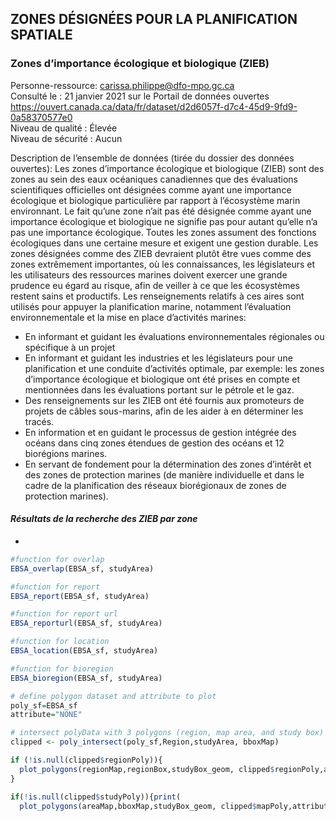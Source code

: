 ## **ZONES DÉSIGNÉES POUR LA PLANIFICATION SPATIALE**  

### **Zones d’importance écologique et biologique (ZIEB)**  
Personne-ressource: <carissa.philippe@dfo-mpo.gc.ca>  
Consulté le : 21 janvier 2021 sur le Portail de données ouvertes 
<https://ouvert.canada.ca/data/fr/dataset/d2d6057f-d7c4-45d9-9fd9-0a58370577e0>  
Niveau de qualité : Élevée  
Niveau de sécurité : Aucun  

Description de l’ensemble de données (tirée du dossier des données ouvertes): Les zones d'importance écologique et biologique (ZIEB) sont des zones au sein des eaux océaniques canadiennes que des évaluations scientifiques officielles ont désignées comme ayant une importance écologique et biologique particulière par rapport à l'écosystème marin environnant. Le fait qu'une zone n'ait pas été désignée comme ayant une importance écologique et biologique ne signifie pas pour autant qu'elle n'a pas une importance écologique. Toutes les zones assument des fonctions écologiques dans une certaine mesure et exigent une gestion durable. Les zones désignées comme des ZIEB devraient plutôt être vues comme des zones extrêmement importantes, où les connaissances, les législateurs et les utilisateurs des ressources marines doivent exercer une grande prudence eu égard au risque, afin de veiller à ce que les écosystèmes restent sains et productifs. Les renseignements relatifs à ces aires sont utilisés pour appuyer la planification marine, notamment l'évaluation environnementale et la mise en place d'activités marines:

- En informant et guidant les évaluations environnementales régionales ou spécifique à un projet
- En informant et guidant les industries et les législateurs pour une planification et une conduite d'activités optimale, par exemple: les zones d'importance écologique et biologique ont été prises en compte et mentionnées dans les évaluations portant sur le pétrole et le gaz.
- Des renseignements sur les ZIEB ont été fournis aux promoteurs de projets de câbles sous-marins, afin de les aider à en déterminer les tracés.
- En information et en guidant le processus de gestion intégrée des océans dans cinq zones étendues de gestion des océans et 12 biorégions marines.
- En servant de fondement pour la détermination des zones d'intérêt et des zones de protection marines (de manière individuelle et dans le cadre de la planification des réseaux biorégionaux de zones de protection marines).

#### ***Résultats de la recherche des ZIEB par zone***  

*
```r
#function for overlap
EBSA_overlap(EBSA_sf, studyArea)
```

```r
#function for report
EBSA_report(EBSA_sf, studyArea)
```

```r
#function for report url
EBSA_reporturl(EBSA_sf, studyArea)
```

```r
#function for location
EBSA_location(EBSA_sf, studyArea)
```

```r
#function for bioregion
EBSA_bioregion(EBSA_sf, studyArea)
```
```r
# define polygon dataset and attribute to plot
poly_sf=EBSA_sf
attribute="NONE"

# intersect polyData with 3 polygons (region, map area, and study box)
clipped <- poly_intersect(poly_sf,Region,studyArea, bboxMap)
```

```r
if (!is.null(clipped$regionPoly)){
  plot_polygons(regionMap,regionBox,studyBox_geom, clipped$regionPoly,attribute) 
} 
```

```r
if(!is.null(clipped$studyPoly)){print(
  plot_polygons(areaMap,bboxMap,studyBox_geom, clipped$mapPoly,attribute))}
```
